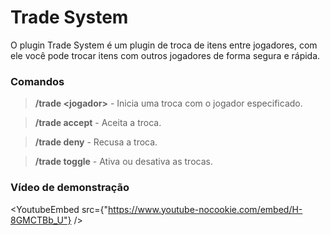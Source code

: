 # Trade System

O plugin Trade System é um plugin de troca de itens entre jogadores, com ele você pode trocar itens com outros jogadores de forma segura e rápida.

### Comandos

> **/trade \<jogador\>** - Inicia uma troca com o jogador especificado.

> **/trade accept** - Aceita a troca.

> **/trade deny** - Recusa a troca.

> **/trade toggle** - Ativa ou desativa as trocas.

### Vídeo de demonstração

<YoutubeEmbed src={"https://www.youtube-nocookie.com/embed/H-8GMCTBb_U"} />
